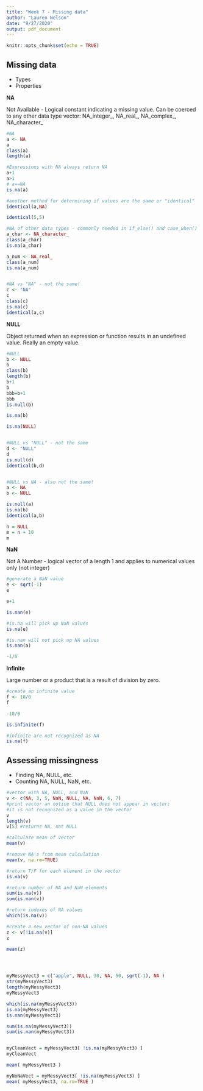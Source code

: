```yaml
---
title: "Week 7 - Missing data"
author: "Lauren Nelson"
date: "9/27/2020"
output: pdf_document
---
```


```r
knitr::opts_chunk$set(echo = TRUE)
```



## Missing data 

* Types
* Properties

**NA**

Not Available - Logical constant indicating a missing value. Can be coerced to any other data type vector: NA_integer_, NA_real_, NA_complex_, NA_character_ 
```r

#NA
a <- NA
a
class(a)
length(a)

#Expressions with NA always return NA
a+1
a>1
# a==NA
is.na(a)

#another method for determining if values are the same or "identical"
identical(a,NA)

identical(5,5)

#NA of other data types - commonly needed in if_else() and case_when()
a_char <- NA_character_
class(a_char)
is.na(a_char)

a_num <- NA_real_
class(a_num)
is.na(a_num)


#NA vs "NA" - not the same!
c <- "NA"
c
class(c)
is.na(c)
identical(a,c)

```

**NULL**

Object returned when an expression or function results in an undefined value. Really an empty value. 
```r
#NULL
b <- NULL
b
class(b)
length(b)
b+1
b
bbb=b+1
bbb
is.null(b)

is.na(b)

is.na(NULL)


#NULL vs "NULL" - not the same
d <- "NULL"
d
is.null(d)
identical(b,d)


#NULL vs NA - also not the same!
a <- NA
b <- NULL

is.null(a)
is.na(b)
identical(a,b)

n = NULL
m = n + 10
m


```

**NaN**

Not A Number - logical vector of a length 1 and applies to numerical values only (not integer)
```r
#generate a NaN value
e <- sqrt(-1)
e

e+1

is.nan(e)

#is.na will pick up NaN values
is.na(e)

#is.nan will not pick up NA values
is.nan(a)

-1/0

```

**Infinite**

Large number or a product that is a result of division by zero. 
```r
#create an infinite value
f <- 10/0
f

-10/0

is.infinite(f)

#infinite are not recognized as NA
is.na(f)

```


## Assessing missingness

* Finding NA, NULL, etc.
* Counting NA, NULL, NaN, etc.

```r

#vector with NA, NULL, and NaN
v <- c(NA, 3, 5, NaN, NULL, NA, NaN, 6, 7)
#print vector an notice that NULL does not appear in vector; 
#it is not recognized as a value in the vector
v
length(v)
v[5] #returns NA, not NULL

#calculate mean of vector
mean(v)

#remove NA's from mean calculation
mean(v, na.rm=TRUE)

#return T/F for each element in the vector
is.na(v)

#return number of NA and NaN elements
sum(is.na(v))
sum(is.nan(v))

#return indexes of NA values
which(is.na(v))

#create a new vector of non-NA values
z <- v[!is.na(v)]
z

mean(z)




myMessyVect3 = c("apple", NULL, 30, NA, 50, sqrt(-1), NA )
str(myMessyVect3)
length(myMessyVect3)
myMessyVect3

which(is.na(myMessyVect3))
is.na(myMessyVect3)
is.nan(myMessyVect3)

sum(is.na(myMessyVect3))
sum(is.nan(myMessyVect3))


myCleanVect = myMessyVect3[ !is.na(myMessyVect3) ]
myCleanVect

mean( myMessyVect3 )

myNoNaVect = myMessyVect3[ !is.na(myMessyVect3) ]
mean( myMessyVect3, na.rm=TRUE )
```


